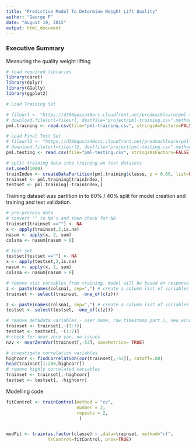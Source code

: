 ```yaml
---
title: "Predictive Model To Determine Weight Lift Quality"
author: "George F"
date: "August 19, 2015"
output: html_document
---
```


### Executive Summary
 
Measuring the quality weight lifting 

```r
# load required libraries
library(caret)
library(dplyr)
library(GGally)
library(ggplot2)

# Load Training Set

# fileurl <- "https://d396qusza40orc.cloudfront.net/predmachlearn/pml-training.csv"
# download.file(url=fileurl, destfile="project/pml-training.csv",method="curl")
pml.training <- read.csv(file="pml-training.csv", stringsAsFactors=FALSE)

# Load Final Test Set
# fileurl2 <- "https://d396qusza40orc.cloudfront.net/predmachlearn/pml-testing.csv"
# download.file(url=fileurl2, destfile="project/pml-testing.csv",method="curl")
pml.testing <- read.csv(file="pml-testing.csv", stringsAsFactors=FALSE)

# split training data into training an test datasets
set.seed(1000)
trainIndex <- createDataPartition(pml.training$classe, p = 0.60, list=FALSE)
trainset <- pml.training[trainIndex,]
testset <- pml.training[-trainIndex,]


```

Training dataset was partition in to 60% / 40% split for model creation and training and test validation.

```r

# pre-process data
# convert "" to NA's and then check for NA 
trainset[trainset ==""] <- NA
x <- apply(trainset,2,is.na)
nasum <- apply(x, 2, sum)
colsna <- nasum[nasum > 0]

# test set
testset[testset ==""] <- NA
x <- apply(testset,2,is.na)
nasum <- apply(x, 2, sum)
colsna <- nasum[nasum > 0]

# remove stat variables from training. model will be based on response variables
z <- paste(names(colsna), sep=",") # create a column list of variables to remove
trainset <- select(trainset, -one_of(c(z)))

z <- paste(names(colsna), sep=",") # create a column list of variables to remove
testset <- select(testset, -one_of(c(z)))

# remove metadata variables - user_name, raw_timestamp_part_1, new_window, num_window
trainset <- trainset[,-(1:7)]
testset <- testset[, -(1:7)]
# check for near zero var. no issues
nzv <- nearZeroVar(trainset[,-53], saveMetrics= TRUE)

# investigate correlation variables
highcorr <- findCorrelation(cor(trainset[,-53]), cutoff=.80)
head(trainset[1:200,highcorr]) 
# remove highly correlated variables
trainset <- trainset[,-highcorr]
testset <- testset[, -highcorr]

```

Modelling code

```r

fitControl <- trainControl(method = "cv",
                           number = 2,
                           repeats = 2,
                            )


modFit <- train(as.factor(classe) ~.,data=trainset, method="rf", 
                trControl=fitControl, prox=TRUE)

```

